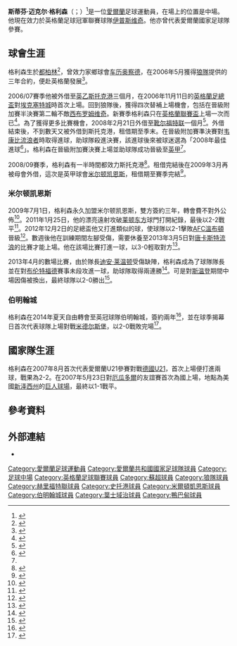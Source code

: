 {{noteTA|G1=足球|G2=英超|G3=FAcup
|T=zh-hans:斯蒂芬·格利森; zh-hk:史提芬·基利臣;
|1=zh-hans:斯蒂芬·格利森; zh-hk:史提芬·基利臣;
|2=zh-hans:斯蒂芬·迈克尔·格利森; zh-hk:史提芬·米高·基利臣;
|3=zh-hans:格利森; zh-hk:基利臣;
}}
{{Infobox football biography
|name = 斯蒂芬·格利森<br>Stephen Gleeson
|image       = Stephen Gleeson 2016.jpg
|image_size  = 200
|caption = 2008年效力[[斯托克港足球俱乐部|斯托克港]]的格利森
|fullname = Stephen Michael Gleeson<ref name="Hugman2010-11 169"/>
|height = {{height|ft=5|in=9}}<ref>{{cite web |url=http://www.bcfc.com/team/player-profile/stephen-gleeson/8 |title=Player profiles: Stephen Gleeson |publisher=Birmingham City F.C. |accessdate=28 December 2014 |deadurl=yes |archiveurl=https://www.webcitation.org/6ea5OeChS?url=http://www.bcfc.com/team/player-profile/stephen-gleeson/8 |archivedate=2016年1月16日 }}</ref>
|birth_date = {{Birth date and age|1988|8|3|df=y}}<ref name="Hugman2010-11 169"/>
|birth_place = 愛爾蘭[[都柏林|都柏林]]
|currentclub = [[阿伯丁足球俱乐部|阿伯丁]]
|clubnumber  = 8
|position = [[中場_(足球)|中場]]
|youthyears1 = – | youthclubs1 = [[车历奥察德足球會|车历奥察德]]
|years1 = 2006–2009 |clubs1 = [[伍尔弗汉普顿流浪足球俱乐部|狼隊]] |caps1 = 3   |goals1 = 0
|years2 = 2006–2007 |clubs2 = → [[斯托克港足球俱乐部|斯托克港]]      |caps2 = 14  |goals2 = 2
|years3 = 2008      |clubs3 = → [[靴尔福特联足球俱乐部|靴尔福特联]]        |caps3 = 4   |goals3 = 0
|years4 = 2008      |clubs4 = → [[斯托克港足球俱乐部|斯托克港]]      |caps4 = 6   |goals4 = 0
|years5 = 2008–2009 |clubs5 = → [[斯托克港足球俱乐部|斯托克港]]      |caps5 = 21  |goals5 = 2
|years6 = 2009      |clubs6 = → [[米尔顿凯恩斯足球俱乐部|米尔顿凯恩斯]]  |caps6 = 5   |goals6 = 0
|years7 = 2009–2014 |clubs7 = [[米尔顿凯恩斯足球俱乐部|米尔顿凯恩斯]]           |caps7 = 169 |goals7 = 16
|years8      = 2014–2018 |clubs8 = [[伯明翰足球會|伯明翰]]                 |caps8 = 117 |goals8 = 6
|years9      = 2018 |clubs9 = [[伊普斯维奇城足球俱乐部|伊普斯维奇]]                       |caps9 = 10   |goals9 = 0
|years10      = 2018- |clubs10 = [[阿伯丁足球俱乐部|阿伯丁]]                       |caps10 = 12   |goals10 = 0
|nationalyears1 = 2004–2005 |nationalteam1 = [[愛爾蘭17歲以下國家足球隊|愛爾蘭U17]]
|nationalcaps1 = 5 |nationalgoals1 = 1
|nationalyears2 = 2006 |nationalteam2 = [[愛爾蘭18歲以下國家足球隊|愛爾蘭U18]]
|nationalcaps2 = 2 |nationalgoals2 = 0
|nationalyears3 = 2006–2007 |nationalteam3 = [[愛爾蘭19歲以下國家足球隊|愛爾蘭U19]]
|nationalcaps3 = 10 |nationalgoals3 = 0
|nationalyears4 = 2007–2010 |nationalteam4 = [[愛爾蘭21歲以下國家足球隊|愛爾蘭U21]]
|nationalcaps4 = 16 |nationalgoals4 = 2
|nationalyears5 = 2007–     |nationalteam5 = [[愛爾蘭國家足球隊|愛爾蘭]]
|nationalcaps5 = 4  |nationalgoals5 = 1
|club-update = 08:12, 3 May 2015 (UTC)
|nationalteam-update =
}}
'''斯蒂芬·迈克尔·格利森'''（{{lang-en|Stephen Michael Gleeson}}；{{bd|1988年|8月3日}}）<ref name="Hugman2010-11 169">{{Cite book |editor=Hugman, Barry J. |title=The PFA Footballers' Who's Who 2010–11 |date=2010 |publisher=Mainstream |isbn=978-1-84596-601-0 |page=169}}</ref>是一位[[愛爾蘭|愛爾蘭]]足球運動員，在場上的位置是中場。他現在效力於英格蘭足球冠軍聯賽球隊[[伊普斯维奇城足球俱乐部|伊普斯维奇]]。他亦曾代表愛爾蘭國家足球隊參賽。

==球會生涯==
格利森生於[[都柏林|都柏林]]<ref name="Hugman2010-11 169">{{Cite book |editor=Hugman, Barry J. |title=The PFA Footballers' Who's Who 2010–11 |date=2010 |publisher=Mainstream |isbn=978-1-84596-601-0 |page=169}}</ref>，曾效力家鄉球會[[车历奥察德足球會|车历奥察德]]，在2006年5月獲得[[伍尔弗汉普顿流浪足球俱乐部|狼隊]]提供的三年合約，便赴英格蘭發展<ref>{{cite news |url=http://news.bbc.co.uk/sport1/hi/football/teams/w/wolverhampton_wanderers/4755027.stm |title=Gleeson signs Wolves pro contract |publisher=BBC Sport |date=9 May 2006 |accessdate=17 July 2014 |archive-date=2007-03-12 |archive-url=https://web.archive.org/web/20070312073352/http://news.bbc.co.uk/sport1/hi/football/teams/w/wolverhampton_wanderers/4755027.stm |dead-url=no }}</ref>。

2006/07賽季他被外借至[[英乙|英乙]][[斯托克港足球俱乐部|斯托克港]]三個月，在2006年11月11日的[[英格蘭足總盃|英格蘭足總盃]]對[[埃克塞特城足球俱乐部|埃克塞特城]]時首次上場。回到狼隊後，獲得四次替補上場機會，包括在晉級附加賽半決賽第二輪不敵[[西布罗姆维奇足球俱乐部|西布罗姆维奇]]。新賽季格利森只在[[英格蘭聯賽盃|英格蘭聯賽盃]]上場一次而已<ref name=sb0708>{{cite web |title=Games played by Stephen Gleeson in 2007/2008 |url=http://www.soccerbase.com/players/player.sd?player_id=45301&season_id=137 |work=Soccerbase |publisher=Centurycomm |accessdate=17 July 2014 |archive-date=2015-07-05 |archive-url=https://web.archive.org/web/20150705233142/http://www.soccerbase.com/players/player.sd?player_id=45301&season_id=137 |dead-url=no }}</ref>。為了獲得更多比賽機會，2008年2月21日外借至[[靴尔福特联足球俱乐部|靴尔福特联]]一個月<ref>{{cite news |url=http://news.bbc.co.uk/sport1/hi/football/teams/h/hereford_united/7256714.stm |title=Hereford bring in Gleeson on loan |publisher=BBC Sport |date=21 February 2008 |accessdate=2015-07-04 |archive-date=2008-02-25 |archive-url=https://web.archive.org/web/20080225155121/http://news.bbc.co.uk/sport1/hi/football/teams/h/hereford_united/7256714.stm |dead-url=no }}</ref>。外借結束後，不到數天又被外借到斯托克港，租借期至季末。在晉級附加賽準決賽對[[韦康比流浪者足球俱乐部|韦康比流浪者]]時取得進球，助球隊殺進決賽，該進球後來被球迷選為「2008年最佳進球<ref>{{cite web|url=http://www.stockportcounty.com/page/LatestNews/0,,10419~1522996,00.html |title=Goal of 2008 |publisher=Stockport County F.C. |date=16 January 2009 |archiveurl=https://web.archive.org/web/20110723102604/http://www.stockportcounty.com/page/LatestNews/0%2C%2C10419~1522996%2C00.html |archivedate=2011-07-23|deadurl=yes }}</ref>」。格利森在晉級附加賽決賽上場並助球隊成功晉級至[[英甲|英甲]]<ref name=sb0708/>。

2008/09賽季，格利森有一半時間都效力斯托克港<ref>{{cite news |url=http://news.bbc.co.uk/sport1/hi/football/teams/s/stockport/7550119.stm |title=Hatters bring in Gleeson on loan |publisher=BBC Sport |date=8 August 2008 |accessdate=17 July 2014}}</ref>。租借完結後在2009年3月再被母會外借，這次是英甲球會[[米尔顿凯恩斯足球俱乐部|米尔顿凯恩斯]]，租借期至賽季完結<ref>{{cite news |url=http://news.bbc.co.uk/sport1/hi/football/teams/m/milton_keynes_dons/7964395.stm |title=MK Dons snap up Wolves midfielder |publisher=BBC Sport |date=25 March 2009 |accessdate=17 July 2014 |archive-date=2018-05-15 |archive-url=https://web.archive.org/web/20180515113548/http://news.bbc.co.uk/sport1/hi/football/teams/m/milton_keynes_dons/7964395.stm |dead-url=no }}</ref>。

===米尔顿凯恩斯===
2009年7月1日，格利森永久加盟米尔顿凯恩斯，雙方簽約三年，轉會費不對外公佈<ref>{{cite web|url=http://www.wolves.co.uk/page/News/0,,10307~1710098,00.html |title=Gleeson Joins MK Dons |publisher=Wolverhampton Wanderers |date=1 July 2009 |archiveurl=https://web.archive.org/web/20090929124002/http://www.wolves.co.uk/page/News/0%2C%2C10307~1710098%2C00.html |archivedate=2009-09-29|deadurl=yes }}</ref>。2011年1月25日，他的{{convert|30|yd}}漂亮遠射攻破[[莱顿东方足球俱乐部|莱顿东方]]球門打開紀錄，最後以2-2戰平<ref>{{cite news |url=http://news.bbc.co.uk/sport1/hi/football/eng_div_2/9369742.stm |publisher=BBC Sport |title=Leyton Orient 2–2 MK Dons |date=25 January 2011 |accessdate=17 July 2014}}</ref>。2012年12月2日的足總盃他又打進類似的球，使球隊以2-1擊敗[[AFC溫布頓|AFC溫布頓]]晉級<ref>{{cite news |url=http://www.theguardian.com/football/2012/dec/02/mk-dons-afc-wimbledon-match-report |title=MK Dons defeat AFC Wimbledon in the FA Cup with late Jon Otsemobor goal |first=Paul |last=Doyle |newspaper=The Guardian |date=2 December 2012 |accessdate=17 July 2014 |archive-date=2015-07-06 |archive-url=https://web.archive.org/web/20150706034611/http://www.theguardian.com/football/2012/dec/02/mk-dons-afc-wimbledon-match-report |dead-url=no }}</ref>。數週後他在訓練期間左腳受傷，需要休養至2013年3月5日對[[唐卡斯特流浪足球俱乐部|唐卡斯特流浪]]的比賽才能上場。他在該場比賽打進一球，以3-0輕取對方<ref>{{cite web |title=Karl: Near-perfect |url=http://www.mkdons.com/news/article/karl-near-perfect-696415.aspx |publisher=Milton Keynes Dons F.C. |date=5 March 2013 |accessdate=6 March 2013 |archive-date=2015-07-05 |archive-url=https://web.archive.org/web/20150705162224/http://www.mkdons.com/news/article/karl-near-perfect-696415.aspx |dead-url=no }}</ref>。

2013年4月的數場比賽，由於隊長[[迪安·莱温顿|迪安·莱温顿]]受傷缺陣，格利森成為了球隊隊長並在對[[布伦特福德足球俱乐部|布伦特福德]]賽事未段攻進一球，助球隊取得兩連勝<ref>{{cite news |url=http://www.miltonkeynes.co.uk/sport/football/mk-dons/dons-just-have-to-keep-winning-says-gleeson-1-4956388 |title=Dons just have to keep winning says Gleeson |newspaper=Milton Keynes Citizen |date=2 April 2013 |accessdate=17 July 2014 |archive-date=2018-07-01 |archive-url=https://web.archive.org/web/20180701165239/https://www.miltonkeynes.co.uk/sport/football/mk-dons/dons-just-have-to-keep-winning-says-gleeson-1-4956388 |dead-url=no }}</ref>。可是對[[斯温登足球俱乐部|斯温登]]期間中場因傷被換出，最終球隊以2-0勝出<ref>{{cite web |title=MK Dons 2–0 Swindon |url=http://www.mkdons.com/fixtures-results/match-report/index.aspx?matchid=3595182&pageView=full |publisher=Milton Keynes Dons F.C. |date=9 April 2013 |accessdate=17 July 2014 |deadurl=yes |archiveurl=https://web.archive.org/web/20140725192519/http://www.mkdons.com/fixtures-results/match-report/index.aspx?matchid=3595182&pageView=full |archivedate=2014年7月25日 }}</ref>。

===伯明翰城===
格利森在2014年夏天自由轉會至英冠球隊伯明翰城，簽約兩年<ref>{{cite web |url=http://www.bcfc.com/news/article/20140605-official-blues-bag-irish-midfielder-1612403.aspx |title=Official: Birmingham City sign Irish midfielder |publisher=Birmingham City F.C. |date=9 June 2014 |accessdate=17 July 2014 |archive-date=2016-03-04 |archive-url=https://web.archive.org/web/20160304114553/http://www.bcfc.com/news/article/20140605-official-blues-bag-irish-midfielder-1612403.aspx |dead-url=no }}</ref>，並在球季揭幕日首次代表球隊上場對戰[[米德尔斯堡足球俱乐部|米德尔斯堡]]，以2-0戰敗完場<ref name=sb1314>{{cite web |title=Games played by Stephen Gleeson in 2013/2014 |url=http://www.soccerbase.com/players/player.sd?player_id=45301&season_id=143 |work=Soccerbase |publisher=Centurycomm |accessdate=17 July 2014 |archive-date=2015-07-06 |archive-url=https://web.archive.org/web/20150706004501/http://www.soccerbase.com/players/player.sd?player_id=45301&season_id=143 |dead-url=no }}</ref>。

==國家隊生涯==
格利森在2007年8月首次代表愛爾蘭U21參賽對戰[[德國21歲以下國家足球隊|德國U21]]，首次上場便打進兩球，戰果為2-2。在2007年5月23日對[[厄瓜多爾國家足球隊|厄瓜多爾]]的友誼賽首次為國上場，地點為美國[[新泽西州|新泽西州]]的[[巨人球場|巨人球場]]，最終以1-1戰平。

==參考資料==
{{Reflist}}

==外部連結==
*{{soccerbase|id=45301|name=斯蒂芬·格利森}}

{{DEFAULTSORT:Gleeson, Stephen}}
[[Category:愛爾蘭足球運動員|Category:愛爾蘭足球運動員]]
[[Category:愛爾蘭共和國國家足球隊球員|Category:愛爾蘭共和國國家足球隊球員]]
[[Category:足球中場|Category:足球中場]]
[[Category:英格蘭足球聯賽球員|Category:英格蘭足球聯賽球員]]
[[Category:蘇超球員|Category:蘇超球員]]
[[Category:狼隊球員|Category:狼隊球員]]
[[Category:赫里福特聯球員|Category:赫里福特聯球員]]
[[Category:史托港球員|Category:史托港球員]]
[[Category:米爾頓凱恩斯球員|Category:米爾頓凱恩斯球員]]
[[Category:伯明翰城球員|Category:伯明翰城球員]]
[[Category:葉士域治球員|Category:葉士域治球員]]
[[Category:鴨巴甸球員|Category:鴨巴甸球員]]